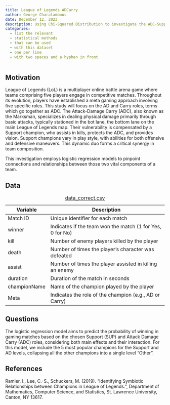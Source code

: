 ```yaml
---
title: League of Legends ADCarry
author: George Charalambous
date: December 12, 2023
description: Using Chi-Squared Distribution to investigate the ADC-Support relationship
categories:
  - list the relevant
  - statistical methods
  - that can be used
  - with this dataset
  - one per line
  - with two spaces and a hyphen in front
---
```


## Motivation

League of Legends (LoL) is a multiplayer online battle arena game where teams comprising five players engage in competitive matches. Throughout its evolution, players have established a meta gaming approach involving five specific roles. This study will focus on the AD and Carry roles, terms which go together as ADC. The Attack-Damage Carry (ADC), also known as the Marksman, specializes in dealing physical damage primarily through basic attacks, typically stationed in the bot lane, the bottom lane on the main League of Legends map. Their vulnerability is compensated by a Support champion, who assists in kills, protects the ADC, and provides vision. Support champions vary in play style, with abilities for both offensive and defensive maneuvers. This dynamic duo forms a critical synergy in team composition. 

This investigation employs logistic regression models to pinpoint connections and relationships between those two vital components of a team. 

## Data

| Variable         | Description                                               |
|------------------|-----------------------------------------------------------|
| Match ID         | Unique identifier for each match                          |
| winner           | Indicates if the team won the match (1 for Yes, 0 for No) |
| kill             | Number of enemy players killed by the player              |
| death            | Number of times the player's character was defeated       |
| assist           | Number of times the player assisted in killing an enemy   |
| duration         | Duration of the match in seconds                          |
| championName     | Name of the champion played by the player                 |
| Meta             | Indicates the role of the champion (e.g., AD or Carry)    |


: [data_correct.csv](../data/filename.csv)

## Questions

The logistic regression model aims to predict the probability of winning in gaming matches based on the chosen Support (SUP) and Attack Damage Carry (ADC) roles, considering both main effects and their interaction. For this model, we include the 5 most popular champions for the Support and AD levels, collapsing all the other champions into a single level "Other". 

## References

Ramler, I., Lee, C.-S., Schuckers, M. (2019). "Identifying Symbiotic Relationships between Champions in League of Legends.", Department of Mathematics, Computer Science, and Statistics, St. Lawrence University, Canton, NY 13617.
